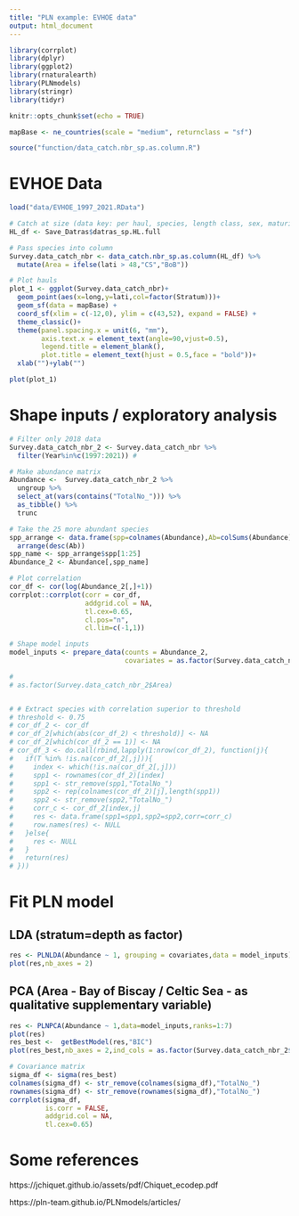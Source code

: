 ```yaml
---
title: "PLN example: EVHOE data"
output: html_document
---
```


```r

library(corrplot)
library(dplyr)
library(ggplot2)
library(rnaturalearth)
library(PLNmodels)
library(stringr)
library(tidyr)

knitr::opts_chunk$set(echo = TRUE)

mapBase <- ne_countries(scale = "medium", returnclass = "sf")

source("function/data_catch.nbr_sp.as.column.R")

```

# EVHOE Data

```r

load("data/EVHOE_1997_2021.RData")

# Catch at size (data key: per haul, species, length class, sex, maturity, age)
HL_df <- Save_Datras$datras_sp.HL.full

# Pass species into column
Survey.data_catch_nbr <- data_catch.nbr_sp.as.column(HL_df) %>%
  mutate(Area = ifelse(lati > 48,"CS","BoB"))

# Plot hauls
plot_1 <- ggplot(Survey.data_catch_nbr)+
  geom_point(aes(x=long,y=lati,col=factor(Stratum)))+
  geom_sf(data = mapBase) +
  coord_sf(xlim = c(-12,0), ylim = c(43,52), expand = FALSE) +
  theme_classic()+
  theme(panel.spacing.x = unit(6, "mm"),
        axis.text.x = element_text(angle=90,vjust=0.5), 
        legend.title = element_blank(),
        plot.title = element_text(hjust = 0.5,face = "bold"))+
  xlab("")+ylab("")

plot(plot_1)

```


# Shape inputs / exploratory analysis

```r

# Filter only 2018 data
Survey.data_catch_nbr_2 <- Survey.data_catch_nbr %>%
  filter(Year%in%c(1997:2021)) # 

# Make abundance matrix
Abundance <-  Survey.data_catch_nbr_2 %>%
  ungroup %>%
  select_at(vars(contains("TotalNo_"))) %>%
  as_tibble() %>%
  trunc

# Take the 25 more abundant species
spp_arrange <- data.frame(spp=colnames(Abundance),Ab=colSums(Abundance)) %>%
  arrange(desc(Ab))
spp_name <- spp_arrange$spp[1:25]
Abundance_2 <- Abundance[,spp_name]

# Plot correlation
cor_df <- cor(log(Abundance_2[,]+1))
corrplot::corrplot(corr = cor_df,
                   addgrid.col = NA,
                   tl.cex=0.65,
                   cl.pos="n",
                   cl.lim=c(-1,1))

# Shape model inputs
model_inputs <- prepare_data(counts = Abundance_2,
                             covariates = as.factor(Survey.data_catch_nbr_2$Stratum),)

# 
# as.factor(Survey.data_catch_nbr_2$Area)


# # Extract species with correlation superior to threshold
# threshold <- 0.75
# cor_df_2 <- cor_df
# cor_df_2[which(abs(cor_df_2) < threshold)] <- NA
# cor_df_2[which(cor_df_2 == 1)] <- NA
# cor_df_3 <- do.call(rbind,lapply(1:nrow(cor_df_2), function(j){
#   if(T %in% !is.na(cor_df_2[,j])){
#     index <- which(!is.na(cor_df_2[,j]))
#     spp1 <- rownames(cor_df_2)[index]
#     spp1 <- str_remove(spp1,"TotalNo_")
#     spp2 <- rep(colnames(cor_df_2)[j],length(spp1))
#     spp2 <- str_remove(spp2,"TotalNo_")
#     corr_c <- cor_df_2[index,j]
#     res <- data.frame(spp1=spp1,spp2=spp2,corr=corr_c)
#     row.names(res) <- NULL
#   }else{
#     res <- NULL
#   }
#   return(res)
# }))

```


# Fit PLN model

## LDA (stratum=depth as factor)

```r

res <- PLNLDA(Abundance ~ 1, grouping = covariates,data = model_inputs)
plot(res,nb_axes = 2)

```


## PCA (Area - Bay of Biscay / Celtic Sea - as qualitative supplementary variable)

```r

res <- PLNPCA(Abundance ~ 1,data=model_inputs,ranks=1:7)
plot(res)
res_best <-  getBestModel(res,"BIC")
plot(res_best,nb_axes = 2,ind_cols = as.factor(Survey.data_catch_nbr_2$Area))

# Covariance matrix
sigma_df <- sigma(res_best)
colnames(sigma_df) <- str_remove(colnames(sigma_df),"TotalNo_")
rownames(sigma_df) <- str_remove(rownames(sigma_df),"TotalNo_")
corrplot(sigma_df,
         is.corr = FALSE,
         addgrid.col = NA,
         tl.cex=0.65)

```

# Some references

https://jchiquet.github.io/assets/pdf/Chiquet_ecodep.pdf

https://pln-team.github.io/PLNmodels/articles/